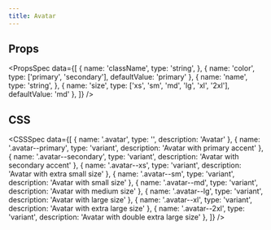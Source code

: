 ```yaml
---
title: Avatar
---
```


<Preview name="Avatar" />

## Props

<PropsSpec
    data={[
        {
            name: 'className',
            type: 'string',
        },
        {
            name: 'color',
            type: ['primary', 'secondary'],
            defaultValue: 'primary'
        },
        {
            name: 'name',
            type: 'string',
        },
        {
            name: 'size',
            type: ['xs', 'sm', 'md', 'lg', 'xl', '2xl'],
            defaultValue: 'md'
        },
    ]}
/>


## CSS
<CSSSpec data={[
    {
        name: '.avatar',
        type: '',
        description: 'Avatar'
    },
    {
        name: '.avatar--primary',
        type: 'variant',
        description: 'Avatar with primary accent'
    },
    {
        name: '.avatar--secondary',
        type: 'variant',
        description: 'Avatar with secondary accent'
    },
    {
        name: '.avatar--xs',
        type: 'variant',
        description: 'Avatar with extra small size'
    },
    {
        name: '.avatar--sm',
        type: 'variant',
        description: 'Avatar with small size'
    },
    {
        name: '.avatar--md',
        type: 'variant',
        description: 'Avatar with medium size'
    },
    {
        name: '.avatar--lg',
        type: 'variant',
        description: 'Avatar with large size'
    },
    {
        name: '.avatar--xl',
        type: 'variant',
        description: 'Avatar with extra large size'
    },
    {
        name: '.avatar--2xl',
        type: 'variant',
        description: 'Avatar with double extra large size'
    },
]} />
